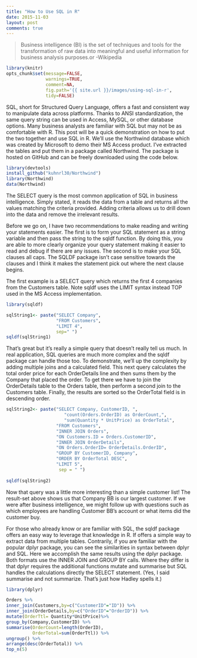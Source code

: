 ```yaml
---
title: "How to Use SQL in R"
date: 2015-11-03
layout: post
comments: true
---
```


>Business intelligence (BI) is the set of techniques and tools for the transformation of raw data into meaningful and useful information for business analysis purposes.or
>-Wikipedia

```r
library(knitr)  
opts_chunk$set(message=FALSE,  
               warnings=TRUE,  
               comment=NA,  
               fig.path='{{ site.url }}/images/using-sql-in-r',
               tidy=FALSE)
```

SQL, short for Structured Query Language, offers a fast and consistent way to manipulate data across platforms. Thanks to ANSI standardization, the same query string can be used in Access, MySQL, or other database options. Many business analysts are familiar with SQL but may not be as comfortable with R. This post will be a quick demonstration on how to put the two together and use SQL in R. We'll use the Northwind database which was created by Microsoft to demo their MS Access product. I've extracted the tables and put them in a package called Northwind. The package is hosted on GitHub and can be freely downloaded using the code below.

```r
library(devtools)
install_github("kuhnrl30/Northwind")
library(Northwind)   
data(Northwind)  
```
 
The SELECT query is the most common application of SQL in business intelligence. Simply stated, it reads the data from a table and returns all the values matching the criteria provided. Adding criteria allows us to drill down into the data and remove the irrelevant results. 

Before we go on, I have two recommendations to make reading and writing your statements easier. The first is to form your SQL statement as a string variable and then pass the string to the sqldf function. By doing this, you are able to more clearly organize your query statement making it easier to read and debug if there are any issues. The second is to make your SQL clauses all caps. The SQLDF package isn't case sensitive towards the clauses and I think it makes the statement pick out where the next clause begins.

The first example is a SELECT query which returns the first 4 companies from the Customers table. Note sqldf uses the LIMIT syntax instead TOP used in the MS Access implementation. 

```r
library(sqldf)   

sqlString1<- paste("SELECT Company",  
                   "FROM Customers",  
                   "LIMIT 4",  
                   sep=" ")  
sqldf(sqlString1)
```  
    
    
That's great but it's really a simple query that doesn't really tell us much. In real application, SQL queries are much more complex and the sqldf package can handle those too. To demonstrate, we'll up the complexity by adding multiple joins and a calculated field. This next query calculates the total order price for each OrderDetails line and then sums them by the Company that placed the order. To get there we have to join the OrderDetails table to the Orders table, then perform a second join to the Customers table. Finally, the results are sorted so the OrderTotal field is in descending order.

```r
sqlString2<- paste("SELECT Company, CustomerID, ",  
                      "count(Orders.OrderID) as OrderCount,",  
                      "sum(Quantity * UnitPrice) as OrderTotal",   
                   "FROM Customers",   
                   "INNER JOIN Orders",  
                   "ON Customers.ID = Orders.CustomerID",  
                   "INNER JOIN OrderDetails",  
                   "ON Orders.OrderID= OrderDetails.OrderID",  
                   "GROUP BY CustomerID, Company",   
                   "ORDER BY OrderTotal DESC",   
                   "LIMIT 5",  
                    sep = " ")  
                    
sqldf(sqlString2)
```
  
    
Now that query was a little more interesting than a simple customer list! The result-set above shows us that Company BB is our largest customer. If we were after business intelligence, we might follow up with questions such as which employees are handling Customer BB's account or what items did the customer buy. 

For those who already know or are familiar with SQL, the sqldf package offers an easy way to leverage that knowledge in R. If offers a simple way to extract data from multiple tables. Contrarily, if you are familiar with the popular dplyr package, you can see the similarities in syntax between dplyr and SQL. Here we accomplish the same results using the dplyr package. Both formats use the INNER JOIN and GROUP BY calls. Where they differ is that dplyr requires the additional functions mutate and summarise but SQL handles the calculations directly the SELECT statement.  (Yes, I said summarise and not summarize. That's just how Hadley spells it.)

```r
library(dplyr)

Orders %>%
inner_join(Customers,by=c("CustomerID"="ID")) %>%
inner_join(OrderDetails,by=c("OrderID"="OrderID")) %>%
mutate(OrderTtl= Quantity*UnitPrice)%>%
group_by(Company,CustomerID) %>%
summarise(OrderCount=length(OrderID),
          OrderTotal=sum(OrderTtl)) %>%
ungroup() %>%
arrange(desc(OrderTotal)) %>%
top_n(5)
```


